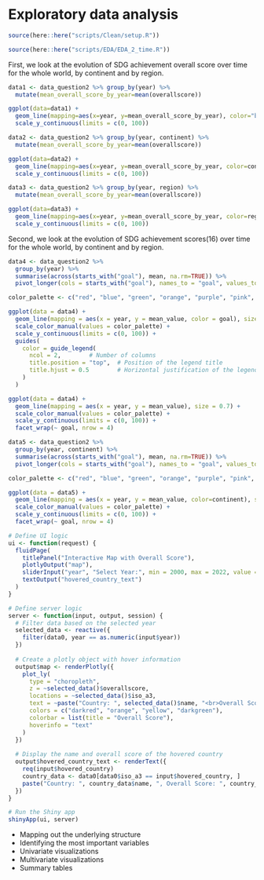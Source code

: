 # Exploratory data analysis

```r
source(here::here("scripts/Clean/setup.R"))
```

```r
source(here::here("scripts/EDA/EDA_2_time.R"))
```

First, we look at the evolution of SDG achievement overall score over time for the whole world, by continent and by region.

```r
data1 <- data_question2 %>% group_by(year) %>%
  mutate(mean_overall_score_by_year=mean(overallscore))

ggplot(data=data1) +
  geom_line(mapping=aes(x=year, y=mean_overall_score_by_year), color="blue", lwd=1) +
  scale_y_continuous(limits = c(0, 100))
```

```r
data2 <- data_question2 %>% group_by(year, continent) %>%
  mutate(mean_overall_score_by_year=mean(overallscore))

ggplot(data=data2) +
  geom_line(mapping=aes(x=year, y=mean_overall_score_by_year, color=continent), lwd=1)+
  scale_y_continuous(limits = c(0, 100))
```

```r
data3 <- data_question2 %>% group_by(year, region) %>%
  mutate(mean_overall_score_by_year=mean(overallscore))

ggplot(data=data3) +
  geom_line(mapping=aes(x=year, y=mean_overall_score_by_year, color=region), lwd=1)+
  scale_y_continuous(limits = c(0, 100))
```

Second, we look at the evolution of SDG achievement scores(16) over time for the whole world, by continent and by region.

```r
data4 <- data_question2 %>%
  group_by(year) %>%
  summarise(across(starts_with("goal"), mean, na.rm=TRUE)) %>%
  pivot_longer(cols = starts_with("goal"), names_to = "goal", values_to = "mean_value")

color_palette <- c("red", "blue", "green", "orange", "purple", "pink", "brown", "gray", "cyan", "magenta", "yellow", "darkgreen", "darkblue", "darkred", "darkorange", "darkcyan")

ggplot(data = data4) +
  geom_line(mapping = aes(x = year, y = mean_value, color = goal), size = 0.7) +
  scale_color_manual(values = color_palette) +
  scale_y_continuous(limits = c(0, 100)) +
  guides(
    color = guide_legend(
      ncol = 2,        # Number of columns
      title.position = "top",  # Position of the legend title
      title.hjust = 0.5        # Horizontal justification of the legend title
    )
  )
```

```r
ggplot(data = data4) +
  geom_line(mapping = aes(x = year, y = mean_value), size = 0.7) +
  scale_color_manual(values = color_palette) +
  scale_y_continuous(limits = c(0, 100)) +
  facet_wrap(~ goal, nrow = 4)
```

```r
data5 <- data_question2 %>%
  group_by(year, continent) %>%
  summarise(across(starts_with("goal"), mean, na.rm=TRUE)) %>%
  pivot_longer(cols = starts_with("goal"), names_to = "goal", values_to = "mean_value")

color_palette <- c("red", "blue", "green", "orange", "purple", "pink", "brown", "gray", "cyan", "magenta", "yellow", "darkgreen", "darkblue", "darkred", "darkorange", "darkcyan")

ggplot(data = data5) +
  geom_line(mapping = aes(x = year, y = mean_value, color=continent), size = 0.7) +
  scale_color_manual(values = color_palette) +
  scale_y_continuous(limits = c(0, 100)) +
  facet_wrap(~ goal, nrow = 4)
```

```r
# Define UI logic
ui <- function(request) {
  fluidPage(
    titlePanel("Interactive Map with Overall Score"),
    plotlyOutput("map"),
    sliderInput("year", "Select Year:", min = 2000, max = 2022, value = 2022, step = 1, width = "100%"),
    textOutput("hovered_country_text")
  )
}

# Define server logic
server <- function(input, output, session) {
  # Filter data based on the selected year
  selected_data <- reactive({
    filter(data0, year == as.numeric(input$year))
  })
  
  # Create a plotly object with hover information
  output$map <- renderPlotly({
    plot_ly(
      type = "choropleth",
      z = ~selected_data()$overallscore,
      locations = ~selected_data()$iso_a3,
      text = ~paste("Country: ", selected_data()$name, "<br>Overall Score: ", selected_data()$overallscore),
      colors = c("darkred", "orange", "yellow", "darkgreen"),
      colorbar = list(title = "Overall Score"),
      hoverinfo = "text"
    )
  })
  
  # Display the name and overall score of the hovered country
  output$hovered_country_text <- renderText({
    req(input$hovered_country)
    country_data <- data0[data0$iso_a3 == input$hovered_country, ]
    paste("Country: ", country_data$name, ", Overall Score: ", country_data$overallscore)
  })
}

# Run the Shiny app
shinyApp(ui, server)
```

-   Mapping out the underlying structure
-   Identifying the most important variables
-   Univariate visualizations
-   Multivariate visualizations
-   Summary tables
